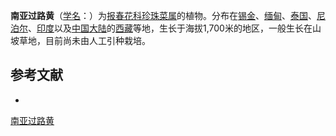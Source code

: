 {{Speciesbox
| name = 南亚过路黄
| status = 
| status_system = 
| image =
| genus = Lysimachia
| species = debilis
| authority = Wall.
}}

'''南亚过路黄'''（[[学名|学名]]：{{lang|la|''Lysimachia debilis''}}）为[[报春花科|报春花科]][[珍珠菜属|珍珠菜属]]的植物。分布在[[锡金|锡金]]、[[缅甸|缅甸]]、[[泰国|泰国]]、[[尼泊尔|尼泊尔]]、[[印度|印度]]以及[[中国大陆|中国大陆]]的[[西藏|西藏]]等地，生长于海拔1,700米的地区，一般生长在山坡草地，目前尚未由人工引种栽培。

== 参考文献 ==
<div class="references-small">
* {{cite web| url =http://www.bioinfo.cn/db05/KmzwSpecies.php?action=view&id=17554| title =南亚过路黄| work =《中国高等植物数据库全库》| publisher =中国科学院微生物研究所| author =昆明植物研究所| accessdate =2009-02-25| deadurl =yes| archiveurl =https://web.archive.org/web/20160305060755/http://www.bioinfo.cn/db05/KmzwSpecies.php?action=view&id=17554| archivedate =2016-03-05}}
</div>
{{Taxonbar|from=Q10906606}}

[[Category:珍珠菜属|南亚过路黄]]


{{植物小作品}}